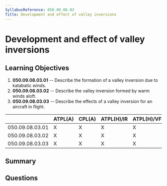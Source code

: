 ```yaml
---
SyllabusReference: 050.09.08.03
Title: Development and effect of valley inversions
---
```


# Development and effect of valley inversions

## Learning Objectives

1.  **050.09.08.03.01** -- Describe the formation of a valley inversion due to
    katabatic winds.
2.  **050.09.08.03.02** -- Describe the valley inversion formed by warm winds
    aloft.
3.  **050.09.08.03.03** -- Describe the effects of a valley inversion for an
    aircraft in flight.

|                 | ATPL(A) | CPL(A) | ATPL(H)/IR | ATPL(H)/VFR | CPL(H) | IR | CBIR(A) |
| --------------- | ------- | ------ | ---------- | ----------- | ------ | -- | ------- |
| 050.09.08.03.01 | X       | X      | X          | X           | X      | X  | X       |
| 050.09.08.03.02 | X       | X      | X          | X           | X      | X  | X       |
| 050.09.08.03.03 | X       | X      | X          | X           | X      | X  | X       |

## Summary

## Questions
